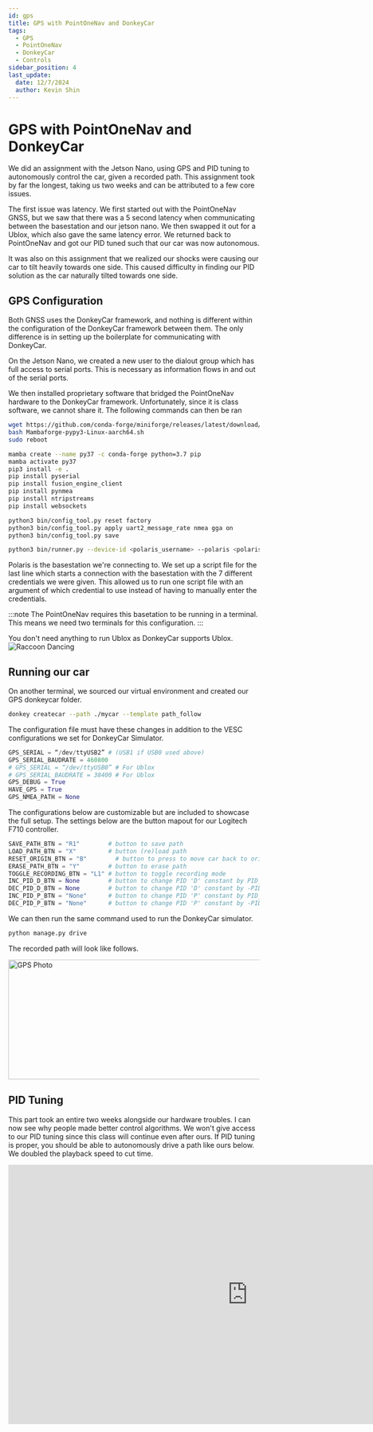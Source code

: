 ```yaml
---
id: gps
title: GPS with PointOneNav and DonkeyCar
tags:
  - GPS
  - PointOneNav
  - DonkeyCar
  - Controls
sidebar_position: 4
last_update:
  date: 12/7/2024
  author: Kevin Shin
---
```



# GPS with PointOneNav and DonkeyCar
We did an assignment with the Jetson Nano, using GPS and PID tuning to autonomously control the car, given a recorded path. This assignment took by far the longest, taking us two weeks and can be attributed to a few core issues.

The first issue was latency. We first started out with the PointOneNav GNSS, but we saw that there was a 5 second latency when communicating between the basestation and our jetson nano. We then swapped it out for a Ublox, which also gave the same latency error.
We returned back to PointOneNav and got our PID tuned such that our car was now autonomous.

It was also on this assignment that we realized our shocks were causing our car to tilt heavily towards one side. This caused difficulty in finding our PID solution as the car naturally tilted towards one side.

## GPS Configuration
Both GNSS uses the DonkeyCar framework, and nothing is different within the configuration of the DonkeyCar framework between them. The only difference is in setting up the boilerplate for communicating with DonkeyCar.

<Tabs>
  <TabItem value="PointOneNav" label="PointOneNav">
  On the Jetson Nano, we created a new user to the dialout group which has full access to serial ports. This is necessary as information flows in and out of the serial ports.

  We then installed proprietary software that bridged the PointOneNav hardware to the DonkeyCar framework. Unfortunately, since it is class software, we cannot share it.
  The following commands can then be ran

  ```bash
  wget https://github.com/conda-forge/miniforge/releases/latest/download/Mambaforge-pypy3-Linux-aarch64.sh .
  bash Mambaforge-pypy3-Linux-aarch64.sh
  sudo reboot

  mamba create --name py37 -c conda-forge python=3.7 pip
  mamba activate py37
  pip3 install -e .    
  pip install pyserial
  pip install fusion_engine_client
  pip install pynmea
  pip install ntripstreams
  pip install websockets

  python3 bin/config_tool.py reset factory
  python3 bin/config_tool.py apply uart2_message_rate nmea gga on
  python3 bin/config_tool.py save

  python3 bin/runner.py --device-id <polaris_username> --polaris <polaris_password> --device-port /dev/ttyUSB1
  ```

  Polaris is the basestation we're connecting to.  We set up a script file for the last line which starts a connection with the basestation with the 7 different credentials we were given. This allowed us to run one script file with an argument of which credential to use instead of having to manually enter the credentials.

  :::note
  The PointOneNav requires this basetation to be running in a terminal. This means we need two terminals for this configuration.
  :::
  </TabItem>

  <TabItem value="Ublox" label="Ublox">
  You don't need anything to run Ublox as DonkeyCar supports Ublox.

  <div style={{ display: 'flex', justifyContent: 'center', alignItems: 'center' }}>
  <img src="https://media1.tenor.com/m/tCL3HGcaV4UAAAAd/raccoon-dance.gif" alt="Raccoon Dancing" />
  </div>



  </TabItem>
</Tabs>

## Running our car
On another terminal, we sourced our virtual environment and created our GPS donkeycar folder.
  ```bash
  donkey createcar --path ./mycar --template path_follow
  ```

  The configuration file must have these changes in addition to the VESC configurations we set for DonkeyCar Simulator.

  ```py
  GPS_SERIAL = “/dev/ttyUSB2” # (USB1 if USB0 used above)
  GPS_SERIAL_BAUDRATE = 460800 
  # GPS_SERIAL = “/dev/ttyUSB0” # For Ublox
  # GPS_SERIAL_BAUDRATE = 38400 # For Ublox
  GPS_DEBUG = True
  HAVE_GPS = True
  GPS_NMEA_PATH = None
  ```

  The configurations below are customizable but are included to showcase the full setup. The settings below are the button mapout for our Logitech F710 controller.
  ```py
  SAVE_PATH_BTN = "R1"    	  # button to save path
  LOAD_PATH_BTN = "X"         # button (re)load path
  RESET_ORIGIN_BTN = "B" 	    # button to press to move car back to origin
  ERASE_PATH_BTN = "Y" 	      # button to erase path
  TOGGLE_RECORDING_BTN = "L1" # button to toggle recording mode
  INC_PID_D_BTN = None        # button to change PID 'D' constant by PID_D_DELTA
  DEC_PID_D_BTN = None        # button to change PID 'D' constant by -PID_D_DELTA
  INC_PID_P_BTN = "None"      # button to change PID 'P' constant by PID_P_DELTA
  DEC_PID_P_BTN = "None"      # button to change PID 'P' constant by -PID_P_DELTA
  ```

  We can then run the same command used to run the DonkeyCar simulator.
  ```bash
  python manage.py drive
  ```

  The recorded path will look like follows.

  <img src={GPSPhoto.src} width="960" height="240" alt="GPS Photo"/>

  ## PID Tuning
  This part took an entire two weeks alongside our hardware troubles. I can now see why people made better control algorithms. We won't give access to our PID tuning since this class will continue even after ours.
  If PID tuning is proper, you should be able to autonomously drive a path like ours below. We doubled the playback speed to cut time.

  <iframe
  width="960"
  height="520"
  src="https://www.youtube.com/embed/9pHh7QOPzno"
  frameborder="0"
  allow="accelerometer; autoplay; clipboard-write; encrypted-media; gyroscope; picture-in-picture"
  allowfullscreen
  title="GPS Video"
></iframe>
